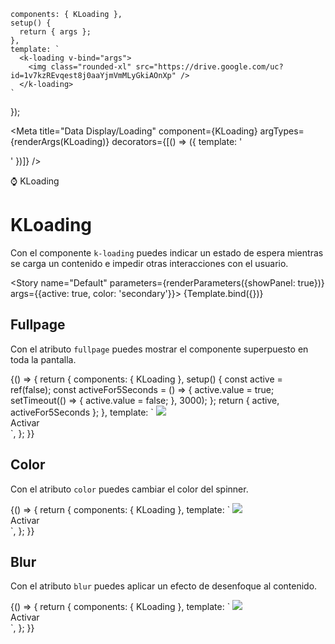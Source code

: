 
    components: { KLoading },
    setup() {
      return { args };
    },
    template: `
      <k-loading v-bind="args">
        <img class="rounded-xl" src="https://drive.google.com/uc?id=1v7kzREvqest8j0aaYjmVmMLyGkiAOnXp" />
      </k-loading>
    `
});

<Meta title="Data Display/Loading" component={KLoading} argTypes={renderArgs(KLoading)} decorators={[() => ({ template: '<div class="flex items-center justify-center p-10"><story /></div>' })]} />

<SHead image="https://i.giphy.com/u2wg2uXJbHzkXkPphr.gif">⌚ KLoading</SHead>

# KLoading
Con el componente `k-loading` puedes indicar un estado de espera mientras se carga un contenido e impedir otras interacciones con el usuario.

<Story name="Default" parameters={renderParameters({showPanel: true})} args={{active: true, color: 'secondary'}}>
  {Template.bind({})}
</Story>

## **Fullpage**
Con el atributo `fullpage` puedes mostrar el componente superpuesto en toda la pantalla.

<Canvas>
  <Story name="Fullpage" argTypes={renderArgs(KLoading, {}, true)} parameters={renderParameters({showPanel: false})}>
    {() => {
      return {
        components: { KLoading },
        setup() {
          const active = ref(false);
          const activeFor5Seconds = () => {
            active.value = true;
            setTimeout(() => {
              active.value = false;
            }, 3000);
          };
          return { active, activeFor5Seconds };
        },
        template: `
          <k-loading fullpage :active="active">
            <img class="rounded-xl" src="https://drive.google.com/uc?id=1v7kzREvqest8j0aaYjmVmMLyGkiAOnXp" />
            <div class="flex justify-center mt-4">
              <k-button @click="activeFor5Seconds()">Activar</k-button>
            </div>
          </k-loading>
        `,
      };
    }}
  </Story>
</Canvas>

## **Color**
Con el atributo `color` puedes cambiar el color del spinner.

<Canvas>
  <Story name="Color (BETA)" argTypes={renderArgs(KLoading, {}, true)} parameters={renderParameters({showPanel: false})}>
    {() => {
      return {
        components: { KLoading },
        template: `
          <k-loading :active="true" color="warning">
            <img class="rounded-xl" src="https://drive.google.com/uc?id=1v7kzREvqest8j0aaYjmVmMLyGkiAOnXp" />
            <div class="flex justify-center mt-4">
              <k-button @click="activeFor5Seconds()">Activar</k-button>
            </div>
          </k-loading>
        `,
      };
    }}
  </Story>
</Canvas>

## **Blur**
Con el atributo `blur` puedes aplicar un efecto de desenfoque al contenido.

<Canvas>
  <Story name="Blur (BETA)" argTypes={renderArgs(KLoading, {}, true)} parameters={renderParameters({showPanel: false})}>
    {() => {
      return {
        components: { KLoading },
        template: `
          <k-loading :active="true" :blur="20">
            <img class="rounded-xl" src="https://drive.google.com/uc?id=1v7kzREvqest8j0aaYjmVmMLyGkiAOnXp" />
            <div class="flex justify-center mt-4">
              <k-button @click="activeFor5Seconds()">Activar</k-button>
            </div>
          </k-loading>
        `,
      };
    }}
  </Story>
</Canvas>

<ArgsTable story="Default" />
